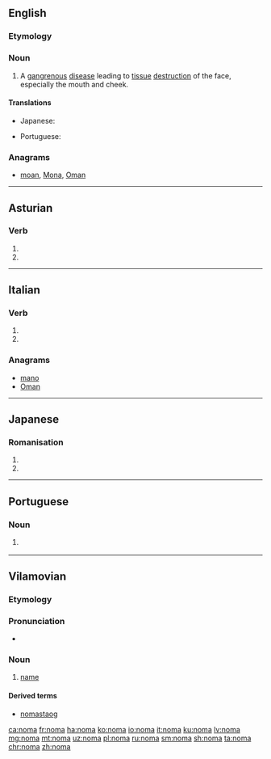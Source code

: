 ==English==
{{wikipedia|Noma (disease)}}

===Etymology===
{{rfe|lang=en}}

===Noun===
{{en-noun|?}}

# {{context|disease|lang=en}} A [[gangrenous]] [[disease]] leading to [[tissue]] [[destruction]] of the face, especially the mouth and cheek.

====Translations====
{{trans-top|disease}}
* Japanese: {{t|ja|水癌|tr=すいがん, suigan|sc=Jpan}}
{{trans-mid}}
* Portuguese: {{t|pt|noma|f}}
{{trans-bottom}}

===Anagrams===
* [[moan#English|moan]], [[Mona#English|Mona]], [[Oman#English|Oman]]

----

==Asturian==

===Verb===
{{ast-verb form}}

# {{form of|third-person singular present indicative|nomar|lang=ast}}
# {{form of|second-person singular imperative|nomar|lang=ast}}

----

==Italian==

===Verb===
{{head|it|verb form}}

# {{inflection of|nomare||3|s|pres|indc|lang=it}}
# {{inflection of|nomare||2|s|impr|lang=it}}

===Anagrams===
* [[mano#Italian|mano]]
* [[Oman#Italian|Oman]]

----

==Japanese==

===Romanisation===
{{ja-romaji}}

# {{ja-romanization of|のま}}
# {{ja-romanization of|ノマ}}

----

==Portuguese==

===Noun===
{{pt-noun|f|-}}

# {{lb|pt|disease}} {{l|en|noma}} {{gloss|gangrenous disease of the mouth and cheeks}}

----

==Vilamovian==

===Etymology===
{{rfe|lang=wym}}

===Pronunciation===
* {{audio|Wym-noma (wersja Józefa Gary).ogg|Audio|lang=wym}}

===Noun===
{{wym-noun|m|head=nōma|pl=noma}}

# [[name]]

====Derived terms====
* [[nomastaog]]

[[ca:noma]]
[[fr:noma]]
[[ha:noma]]
[[ko:noma]]
[[io:noma]]
[[it:noma]]
[[ku:noma]]
[[lv:noma]]
[[mg:noma]]
[[mt:noma]]
[[uz:noma]]
[[pl:noma]]
[[ru:noma]]
[[sm:noma]]
[[sh:noma]]
[[ta:noma]]
[[chr:noma]]
[[zh:noma]]